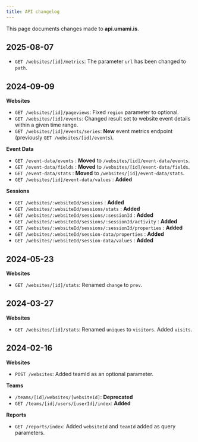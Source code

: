 ```yaml
---
title: API changelog
---
```


This page documents changes made to **api.umami.is**.

## 2025-08-07

- `GET /websites/[id]/metrics`: The parameter `url` has been changed to `path`.

## 2024-09-09

**Websites**

- `GET /websites/[id]/pageviews`: Fixed `region` parameter to optional.
- `GET /websites/[id]/events`: Changed result set to website event details within a given time range.
- `GET /websites/[id]/events/series`: **New** event metrics endpoint (previously `GET /websites/[id]/events`).

**Event Data**

- `GET /event-data/events` : **Moved** to `/websites/[id]/event-data/events`.
- `GET /event-data/fields` : **Moved** to `/websites/[id]/event-data/fields`.
- `GET /event-data/stats` : **Moved** to `/websites/[id]/event-data/stats`.
- `GET /websites/[id]/event-data/values` : **Added**

**Sessions**

- `GET /websites/:websiteId/sessions` : **Added**
- `GET /websites/:websiteId/sessions/stats` : **Added**
- `GET /websites/:websiteId/sessions/:sessionId` : **Added**
- `GET /websites/:websiteId/sessions/:sessionId/activity` : **Added**
- `GET /websites/:websiteId/sessions/:sessionId/properties` : **Added**
- `GET /websites/:websiteId/session-data/properties` : **Added**
- `GET /websites/:websiteId/session-data/values` : **Added**

## 2024-05-23

**Websites**

- `GET /websites/[id]/stats`: Renamed `change` to `prev`.

## 2024-03-27

**Websites**

- `GET /websites/[id]/stats`: Renamed `uniques` to `visitors`. Added `visits`.

## 2024-02-16

**Websites**

- `POST /websites`: Added teamId as an optional parameter.

**Teams**

- `/teams/[id]/websites/[websiteId]`: **Deprecated**
- `GET /teams/[id]/users/[userId]/index`: **Added**

**Reports**

- `GET /reports/index`: Added `websiteId` and `teamId` added as query parameters.

